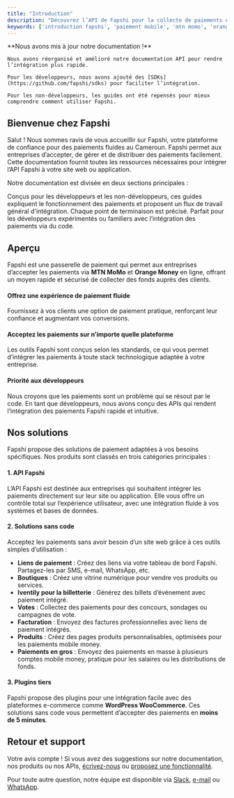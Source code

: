 ---
title: "Introduction"
description: "Découvrez l’API de Fapshi pour la collecte de paiements en ligne, les décaissements et la gestion des transactions. Commencez avec nos guides et notre documentation API."
keywords: ['introduction fapshi', 'paiement mobile', 'mtn momo', 'orange money', 'paiement au Cameroun', 'API fapshi', 'docs fapshi']
---

<Tip>
    **Nous avons mis à jour notre documentation !**

    Nous avons réorganisé et amélioré notre documentation API pour rendre l’intégration plus rapide.

    Pour les développeurs, nous avons ajouté des [SDKs](https://github.com/fapshi/sdks) pour faciliter l’intégration.

    Pour les non-développeurs, les guides ont été repensés pour mieux comprendre comment utiliser Fapshi.
</Tip>

## Bienvenue chez Fapshi

Salut ! Nous sommes ravis de vous accueillir sur Fapshi, votre plateforme de confiance pour des paiements fluides au Cameroun. Fapshi permet aux entreprises d’accepter, de gérer et de distribuer des paiements facilement. Cette documentation fournit toutes les ressources nécessaires pour intégrer l’API Fapshi à votre site web ou application.

Notre documentation est divisée en deux sections principales :

<CardGroup cols={2}>
  <Card title="Guides" icon="pen-to-square" href="/fr/guides/getting-started/create-account">
    Conçus pour les développeurs et les non-développeurs, ces guides expliquent le fonctionnement des paiements et proposent un flux de travail général d'intégration.
  </Card>
  <Card title="Référence API" icon="code" href="/fr/api-reference">
    Chaque point de terminaison est précisé. Parfait pour les développeurs expérimentés ou familiers avec l’intégration des paiements via du code.
  </Card>
</CardGroup>

## Aperçu

Fapshi est une passerelle de paiement qui permet aux entreprises d’accepter les paiements via **MTN MoMo** et **Orange Money** en ligne, offrant un moyen rapide et sécurisé de collecter des fonds auprès des clients.

#### Offrez une expérience de paiement fluide

Fournissez à vos clients une option de paiement pratique, renforçant leur confiance et augmentant vos conversions.

#### Acceptez les paiements sur n’importe quelle plateforme

Les outils Fapshi sont conçus selon les standards, ce qui vous permet d’intégrer les paiements à toute stack technologique adaptée à votre entreprise.

#### Priorité aux développeurs

Nous croyons que les paiements sont un problème qui se résout par le code. En tant que développeurs, nous avons conçu des APIs qui rendent l’intégration des paiements Fapshi rapide et intuitive.

## Nos solutions

Fapshi propose des solutions de paiement adaptées à vos besoins spécifiques. Nos produits sont classés en trois catégories principales :

#### 1. API Fapshi

L’API Fapshi est destinée aux entreprises qui souhaitent intégrer les paiements directement sur leur site ou application. Elle vous offre un contrôle total sur l’expérience utilisateur, avec une intégration fluide à vos systèmes et bases de données.

#### 2. Solutions sans code

Acceptez les paiements sans avoir besoin d’un site web grâce à ces outils simples d’utilisation :

- **Liens de paiement** : Créez des liens via votre tableau de bord Fapshi. Partagez-les par SMS, e-mail, WhatsApp, etc.
- **Boutiques** : Créez une vitrine numérique pour vendre vos produits ou services.
- **Iventily pour la billetterie** : Générez des billets d’événement avec paiement intégré.
- **Votes** : Collectez des paiements pour des concours, sondages ou campagnes de vote.
- **Facturation** : Envoyez des factures professionnelles avec liens de paiement intégrés.
- **Produits** : Créez des pages produits personnalisables, optimisées pour les paiements mobile money.
- **Paiements en gros** : Envoyez des paiements en masse à plusieurs comptes mobile money, pratique pour les salaires ou les distributions de fonds.

#### 3. Plugins tiers

Fapshi propose des plugins pour une intégration facile avec des plateformes e-commerce comme **WordPress WooCommerce**. Ces solutions sans code vous permettent d’accepter des paiements en **moins de 5 minutes**.

## Retour et support

Votre avis compte ! Si vous avez des suggestions sur notre documentation, nos produits ou nos APIs, [écrivez-nous](mailto:feedback@fapshi.com?subject=Suggestions%20pour%20la%20documentation%20Fapshi&body=Merci%20de%20décrire%20vos%20suggestions%20ici.) ou [proposez une fonctionnalité](https://fapshi.com/fr/proposer-fonctionalite).

Pour toute autre question, notre équipe est disponible via [Slack](https://fapshicommunity.slack.com/archives/C034Q50QB6U), [e-mail](mailto:support@fapshi.com) ou [WhatsApp](https://wa.me/237658610472).
